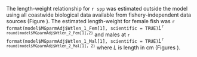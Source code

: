 The length-weight relationship for `r spp` was estimated outside the model using all coastwide biological data available from fishery-independent data sources (Figure \ref{fig:len-weight-survey}). The estimated length-weight for female fish was `r format(model$MGparmAdj$Wtlen_1_Fem[1], scientific = TRUE)`$L$^`r round(model$MGparmAdj$Wtlen_2_Fem[1],2)`^ and males at `r format(model$MGparmAdj$Wtlen_1_Mal[1], scientific = TRUE)`$L$^`r round(model$MGparmAdj$Wtlen_2_Mal[1], 2)`^ where $L$ is length in cm (Figures \ref{fig:len-weight}).
